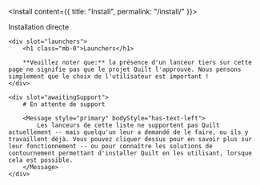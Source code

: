 
<Install content={{ title: "Install", permalink: "/install/" }}>
    <div slot="direct">
        Installation directe
    </div>

    <div slot="launchers">
        <h1 class="mb-0">Launchers</h1>

        **Veuillez noter que:** la présence d'un lanceur tiers sur cette page ne signifie pas que le projet Quilt l'approuve. Nous pensons simplement que le choix de l'utilisateur est important !
    </div>

    <div slot="awaitingSupport">
        # En attente de support

        <Message style="primary" bodyStyle="has-text-left">
            Les lanceurs de cette liste ne supportent pas Quilt actuellement -- mais quelqu'un leur a demandé de le faire, ou ils y travaillent déjà. Vous pouvez cliquer dessus pour en savoir plus sur leur fonctionnement -- ou pour connaître les solutions de contournement permettant d'installer Quilt en les utilisant, lorsque cela est possible.
        </Message>
    </div>
</Install>
